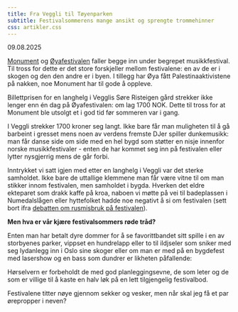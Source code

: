 ```yaml
---
title: Fra Veggli til Tøyenparken
subtitle: Festivalsommerens mange ansikt og sprengte trommehinner
css: artikler.css
---
```

09.08.2025

[Monument](mnmt.no) og [Øyafestivalen](https://www.oyafestivalen.no/) faller begge inn under begrepet musikkfestival. Til tross for dette er det store forskjeller mellom festivalene: en  av de er i skogen og den den andre er i byen. I tillegg har Øya fått Palestinaaktivistene på nakken, noe Monument har til gode å oppleve. 

Billettprisen for en langhelg i Vegglis Søre Risteigen gård strekker ikke lenger enn én dag på Øyafestivalen: om lag 1700 NOK. Dette til tross for at Monument ble utsolgt et i god tid før sommeren var i gang. 

I Veggli strekker 1700 kroner seg langt. Ikke bare får man muligheten til å gå barbeint i gresset mens noen av verdens fremste DJer spiller dunkemusikk: man får danse side om side med en hel bygd som støtter en nisje innenfor norske musikkfestivaler - enten de har kommet seg inn på festivalen eller lytter nysgjerrig mens de går forbi.

Inntrykket vi satt igjen med etter en langhelg i Veggli var det sterke samholdet. Ikke bare de uttallige klemmene man får være vitne til om man stikker innom festivalen, men samholdet i bygda. Hverken det eldre ekteparet som drakk kaffe på kroa, naboen vi møtte på vei til badeplassen i Numedalslågen eller hyttefolket hadde noe negativt å si om festivalen (sett bort ifra [debatten om rusmisbruk på festivalen](https://www.laagendalsposten.no/onsker-vi-a-legge-til-rette-eller-bedre-tilgangen-pa-ulovlig-rusmidler-i-var-kommune/o/5-64-1454419)).

**Men hva er vår kjære festivalsommers røde tråd?**

Enten man har betalt dyre dommer for å se favorittbandet sitt spille i en av storbyenes parker, vippset en hundrelapp eller to til ildjseler som sniker med seg lydanlegg inn i Oslo sine skoger eller om man er med på en bygdefest med lasershow og en bass som dundrer er likheten påfallende:

Hørselvern er forbeholdt de med god planleggingsevne, de som leter og de som er villige til å kaste en halv løk på en lett tilgjengelig festivalbod.

Festivalene titter nøye gjennom sekker og vesker, men når skal jeg få et par ørepropper i neven?


